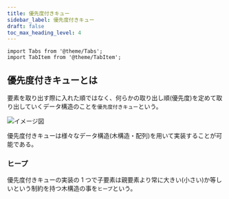 ```yaml
---
title: 優先度付きキュー
sidebar_label: 優先度付きキュー
draft: false
toc_max_heading_level: 4
---
```


```mdx-code-block
import Tabs from '@theme/Tabs';
import TabItem from '@theme/TabItem';
```

## 優先度付きキューとは

要素を取り出す際に入れた順ではなく、何らかの取り出し順(優先度)を定めて取り出していくデータ構造のことを`優先度付きキュー`という。

![イメージ図](/img/svg/Data-structure/priority-queue/priority-queue-1.drawio.svg "優先度付きキュー")

優先度付きキューは様々なデータ構造(木構造・配列)を用いて実装することが可能である。

### ヒープ

優先度付きキューの実装の 1 つで子要素は親要素より常に大きい(小さい)か等しいという制約を持つ木構造の事を`ヒープ`という。
